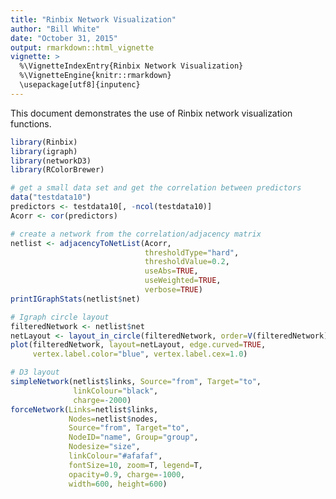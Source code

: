```yaml
---
title: "Rinbix Network Visualization"
author: "Bill White"
date: "October 31, 2015"
output: rmarkdown::html_vignette
vignette: >
  %\VignetteIndexEntry{Rinbix Network Visualization}
  %\VignetteEngine{knitr::rmarkdown}
  \usepackage[utf8]{inputenc}
---
```


This document demonstrates the use of Rinbix network visualization functions.

```r
library(Rinbix)
library(igraph)
library(networkD3)
library(RColorBrewer)
```

```r
# get a small data set and get the correlation between predictors
data("testdata10")
predictors <- testdata10[, -ncol(testdata10)]
Acorr <- cor(predictors)

# create a network from the correlation/adjacency matrix 
netlist <- adjacencyToNetList(Acorr, 
                              thresholdType="hard", 
                              thresholdValue=0.2, 
                              useAbs=TRUE, 
                              useWeighted=TRUE, 
                              verbose=TRUE)
printIGraphStats(netlist$net)

# Igraph circle layout
filteredNetwork <- netlist$net
netLayout <- layout_in_circle(filteredNetwork, order=V(filteredNetwork))
plot(filteredNetwork, layout=netLayout, edge.curved=TRUE,
     vertex.label.color="blue", vertex.label.cex=1.0)

# D3 layout
simpleNetwork(netlist$links, Source="from", Target="to", 
              linkColour="black", 
              charge=-2000)
forceNetwork(Links=netlist$links, 
             Nodes=netlist$nodes, 
             Source="from", Target="to",
             NodeID="name", Group="group", 
             Nodesize="size", 
             linkColour="#afafaf", 
             fontSize=10, zoom=T, legend=T,
             opacity=0.9, charge=-1000, 
             width=600, height=600)
```
